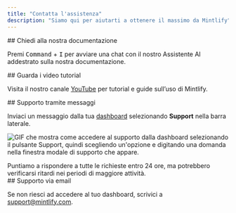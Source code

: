 ```yaml
---
title: "Contatta l'assistenza"
description: "Siamo qui per aiutarti a ottenere il massimo da Mintlify"
---
```


<div id="ask-our-docs">
  ## Chiedi alla nostra documentazione
</div>

Premi <kbd>Command</kbd> + <kbd>I</kbd> per avviare una chat con il nostro Assistente AI addestrato sulla nostra documentazione.

<div id="watch-video-tutorials">
  ## Guarda i video tutorial
</div>

Visita il nostro canale [YouTube](https://www.youtube.com/@GetMintlify/videos) per tutorial e guide sull’uso di Mintlify.

<div id="message-support">
  ## Supporto tramite messaggi
</div>

Inviaci un messaggio dalla tua [dashboard](https://dashboard.mintlify.com/) selezionando **Support** nella barra laterale.

![GIF che mostra come accedere al supporto dalla dashboard selezionando il pulsante Support, quindi scegliendo un'opzione e digitando una domanda nella finestra modale di supporto che appare.](https://mintlify.s3.us-west-1.amazonaws.com/mintlify/images/support-flow.gif)

<Info>
Puntiamo a rispondere a tutte le richieste entro 24 ore, ma potrebbero verificarsi ritardi nei periodi di maggiore attività.
</Info>

<div id="email-support">
  ## Supporto via email
</div>

Se non riesci ad accedere al tuo dashboard, scrivici a <a href="mailto:support@mintlify.com">support@mintlify.com</a>.